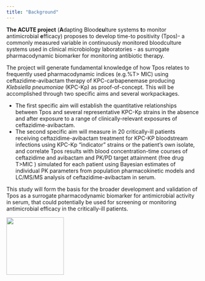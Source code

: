 ```yaml
---
title: "Background"
---
```


**The ACUTE project** (**A**dapting Blood**cu**lture systems **t**o monitor antimicrobial **e**fficacy) proposes to develop time-to positivity (Tpos)- a commonly measured variable in continuously monitored bloodculture systems used in clinical microbiology laboratories - as surrogate pharmacodynamic biomarker for monitoring antibiotic therapy.

The project will generate fundamental knowledge of how Tpos relates to frequently used pharmacodynamic indices (e.g.%T\> MIC) using ceftazidime-avibactam therapy of KPC-carbapenemase producing *Klebsiella pneumoniae* (KPC-Kp) as proof-of-concept. This will be accomplished through two specific aims and several workpackages.

-   The first specific aim will establish the quantitative relationships between Tpos and several representative KPC-Kp strains in the absence and after exposure to a range of clinically-relevant exposures of ceftazidime-avibactam.
-   The second specific aim will measure in 20 critically-ill patients receiving ceftazidime-avibactam treatment for KPC-KP bloodstream infections using KPC-Kp "indicator" strains or the patient's own isolate, and correlate Tpos results with blood concentration-time courses of ceftazidime and avibactam and PK/PD target attainment (free drug T\>MIC ) simulated for each patient using Bayesian estimates of individual PK parameters from population pharmacokinetic models and LC/MS/MS analysis of ceftazidime-avibactam in serum.

This study will form the basis for the broader development and validation of Tpos as a surrogate pharmacodynamic biomarker for antimicrobial activity in serum, that could potentially be used for screening or monitoring antimicrobial efficacy in the critically-ill patients.

![](bloodculturebottle.png){fig-align="center" width="150"}

